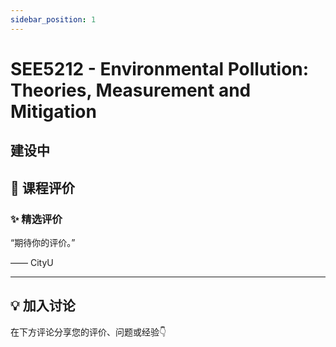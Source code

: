 ```yaml
---
sidebar_position: 1
---
```



# SEE5212 - Environmental Pollution: Theories, Measurement and Mitigation

## 建设中

## **💬 课程评价**

### ✨ **精选评价**
<div className={commentStyles.commentBox}>
    <p className={commentStyles.commentText}>
        “期待你的评价。”
    </p>
    <p className={commentStyles.commentAuthor}>—— CityU</p>
</div>

---

## **💡 加入讨论**

在下方评论分享您的评价、问题或经验👇
<Utterances />

